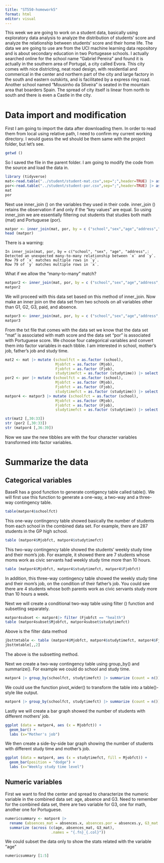 ```yaml
---
title: "ST550-homework5"
format: html
editor: visual
---
```


This week we are going to work on a student data, basically using exploratory data analysis to analyze the distribution of students' score and analyze the relationship between students' score and their home life. The data we are going to use are from the UCI machine learning data repository and is about secondary education in two Portugease schools. I actually searched online for the school name "Gabriel Pereira" and found it is actually in the southern area of Portugal, a city called Evora. This city comes with nice districting, neat road design, with residential and commerical in the center and northern part of the city and large factory in the south and eastern outskirts, and is facilitated by a express ring road. Another school named "Mousinho da Silveira" is seated in the mountain area that boarders Spain. The spread of city itself is linear from north to south and there is even a Castle in the city.

# Data import and modification

First I am going to import the data after downloading them. In order to read them from local using relative path, I need to confirm my current working directory. I would guess the wd should be them same with the project folder, but let's see.

```r
getwd ()
```

So I saved the file in the parent folder. I am going to modify the code from the source and load the data in.

```r
library (tidyverse)
mat<-read.table("../student/student-mat.csv",sep=";",header=TRUE) |> as.tibble()
por<-read.table("../student/student-por.csv",sep=";",header=TRUE) |> as.tibble()
mat
por
```

Next use inner_join () on the variables they used in their code. inner_join () retains the observation if and only if the "key values" are equal. So using inner_join we are essentially filtering out students that studies both math (mat) and Portuguese (por).

```r
matpor <- inner_join(mat, por, by = c ("school","sex","age","address","famsize","Pstatus","Medu","Fedu","Mjob","Fjob","reason","nursery","internet"))
head (matpor)

```

There is a warning:

```         
In inner_join(mat, por, by = c("school", "sex", "age", "address",:
Detected an unexpected many-to-many relationship between `x` and `y`. 
Row 79 of `x` matches multiple rows in `y`. 
Row 79 of `y` matches multiple rows in `x`.
```

What if we allow the "many-to-many" match?

```r
matpor2 <- inner_join(mat, por, by = c ("school","sex","age","address","famsize","Pstatus","Medu","Fedu","Mjob","Fjob","reason","nursery","internet"), relationship = "many-to-many")
matpor2
```

We will proceed with this data set based on this method of inner_join. Now make an inner join on the data set from two schools on all variables other than G1, G2, G3, paid, and absence.

```r
matpor3 <- inner_join(mat, por, by = c ("school","sex","age","address","famsize","Pstatus","Medu","Fedu","Mjob","Fjob","reason","guardian","traveltime","studytime","failures","schoolsup","famsup","activities","nursery","higher","internet","romantic","famrel","goout","Dalc","Walc","health"),relationship = "many-to-many")
matpor3
```

From the txt file that comes with the data set we know that the data set "mat" is associated with math score and the data set "por" is associated with Portuguese score. We choose four categorical variables and convert them into factor variables in each tibble. I am interested in school, mother's job, father's job and study time.

```r
mat2 <- mat |> mutate (schoolfct = as.factor (school),
                       Mjobfct = as.factor (Mjob),
                       Fjobfct = as.factor (Fjob),
                       studytimefct = as.factor (studytime)) |> select (-school, -Mjob, -Fjob, -studytime)
por2 <- por |> mutate (schoolfct = as.factor (school),
                       Mjobfct = as.factor (Mjob),
                       Fjobfct = as.factor (Fjob),
                       studytimefct = as.factor (studytime)) |> select (-school, -Mjob, -Fjob, -studytime)
matpor4 <- matpor3 |> mutate (schoolfct = as.factor (school),
                       Mjobfct = as.factor (Mjob),
                       Fjobfct = as.factor (Fjob),
                       studytimefct = as.factor (studytime)) |> select (-school, -Mjob, -Fjob, -studytime)

str(mat2 [,30:33])
str (por2 [,30:33])
str (matpor4 [,36:39])
```

Now we saw the new tibbles are with the four character variables transformed into factor variables.

# Summarize the data

## Categorical variables

BaseR has a good function to generate contigency table called table(). We will first use this function to generate a one-way, a two-way and a three-way contingency table.

```r
table(matpor4$schoolfct)
```
This one-way contingency table showed basically the number of students from each school in the combined data set. For example, there are 287 students in the GP high school.

```r
table (matpor4$Mjobfct, matpor4$studytimefct)
```
This two-way contingency table showed the students' weekly study time and their mom's job. For example, it showed there are 7 students whose moms work as civic servants had weekly study time more than 10 hours.

```r
table (matpor4$Mjobfct, matpor4$studytimefct, matpor4$Fjobfct)
```
In addition, this three-way contingency table showed the weekly study time and their mom's job, on the condition of their father's job. You could see there are 4 students whose both parents work as civic servants study more than 10 hours a week.

Next we will create a conditional two-way table using filter () function and subsetting separately.

```r
matpor4subset <- matpor4|> filter (Fjobfct == "health")
table (matpor4subset$Mjobfct, matpor4subset$studytimefct)
```
Above is the filter data method

```r
jbsttmtable <- table (matpor4$Mjobfct, matpor4$studytimefct, matpor4$Fjobfct)
jbsttmtable[,,2]
```
The above is the subsetting method.

Next we create a two-way contingency table using group_by() and summarize(). For example we could do school and study time.

```r
matpor4 |> group_by(schoolfct, studytimefct) |> summarize (count = n())
```

We could use the function pivot_wider() to transform the table into a table()-style like output.

```r
matpor4 |> group_by(schoolfct, studytimefct) |> summarize (count = n()) |> pivot_wider(names_from = schoolfct, values_from = count)
```

Lastly we will create a bar graph showed the number of students with different mothers' job. 

```r
ggplot (data = matpor4, aes (x = Mjobfct)) +
  geom_bar() +
  labs (x="Mother's job")
```

We then create a side-by-side bar graph showing the number of students with different study time and mother's job.

```r
ggplot (data = matpor4, aes (x = studytimefct, fill = Mjobfct)) +
  geom_bar(position = "dodge") +
  labs (x="Weekly study time level")
```

## Numeric variables

First we want to find the center and spread to characterize the numeric variable in the combined data set: age, absence and G3. Need to remember for the combined data set, there are two variable for G3, one for math, another one for Portuguese.


```r
numericsummary <- matpor4 |> 
  rename (absences_mat = absences.x, absences.por = absences.y, G3_mat = G3.x, G3_por = G3.y) |> 
  summarize (across (c(age, absences_mat, G3_mat),                                                                       .fns = list ("mean" = mean, "median" = median, "var" = var, "sd" = sd, "IQR" = IQR), 
                     .names = "{.fn}_{.col}"))
```

We could subset the data only to show the stats related with the variable "age"

```r
numericsummary [1:5]
```

